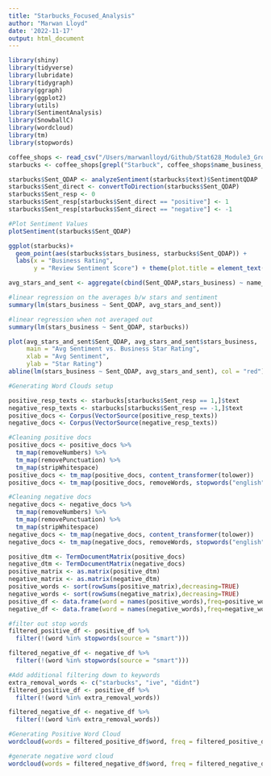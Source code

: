 ```yaml
---
title: "Starbucks_Focused_Analysis"
author: "Marwan Lloyd"
date: '2022-11-17'
output: html_document
---
```


```r
library(shiny)
library(tidyverse)
library(lubridate)
library(tidygraph)
library(ggraph)
library(ggplot2)
library(utils)
library(SentimentAnalysis)
library(SnowballC)
library(wordcloud)
library(tm)
library(stopwords)
```

```r
coffee_shops <- read_csv("/Users/marwanlloyd/Github/Stat628_Module3_Group3/best_filtered_smaller_data.csv")
starbucks <- coffee_shops[grepl("Starbuck", coffee_shops$name_business_or_review, fixed = FALSE, ignore.case = TRUE),]
```


```r
starbucks$Sent_QDAP <- analyzeSentiment(starbucks$text)$SentimentQDAP
starbucks$Sent_direct <- convertToDirection(starbucks$Sent_QDAP)
starbucks$Sent_resp <- 0
starbucks$Sent_resp[starbucks$Sent_direct == "positive"] <- 1
starbucks$Sent_resp[starbucks$Sent_direct == "negative"] <- -1
```

```r
#Plot Sentiment Values
plotSentiment(starbucks$Sent_QDAP)
```

```r
ggplot(starbucks)+
  geom_point(aes(starbucks$stars_business, starbucks$Sent_QDAP)) +
  labs(x = "Business Rating",
       y = "Review Sentiment Score") + theme(plot.title = element_text(hjust = 0.5)) + labs(title = "Review Sentiment Spread Across Ratings")
```

```r
avg_stars_and_sent <- aggregate(cbind(Sent_QDAP,stars_business) ~ name_business_or_review + address, starbucks, mean)
```

```r
#linear regression on the averages b/w stars and sentiment
summary(lm(stars_business ~ Sent_QDAP, avg_stars_and_sent))
```

```r
#linear regression when not averaged out
summary(lm(stars_business ~ Sent_QDAP, starbucks))
```

```r
plot(avg_stars_and_sent$Sent_QDAP, avg_stars_and_sent$stars_business,
     main = "Avg Sentiment vs. Business Star Rating",
     xlab = "Avg Sentiment",
     ylab = "Star Rating")
abline(lm(stars_business ~ Sent_QDAP, avg_stars_and_sent), col = "red")
```

```r
#Generating Word Clouds setup

positive_resp_texts <- starbucks[starbucks$Sent_resp == 1,]$text
negative_resp_texts <- starbucks[starbucks$Sent_resp == -1,]$text
positive_docs <- Corpus(VectorSource(positive_resp_texts))
negative_docs <- Corpus(VectorSource(negative_resp_texts))
```

```r
#Cleaning positive docs
positive_docs <- positive_docs %>%
  tm_map(removeNumbers) %>%
  tm_map(removePunctuation) %>%
  tm_map(stripWhitespace)
positive_docs <- tm_map(positive_docs, content_transformer(tolower))
positive_docs <- tm_map(positive_docs, removeWords, stopwords("english"))
```

```r
#Cleaning negative docs
negative_docs <- negative_docs %>%
  tm_map(removeNumbers) %>%
  tm_map(removePunctuation) %>%
  tm_map(stripWhitespace)
negative_docs <- tm_map(negative_docs, content_transformer(tolower))
negative_docs <- tm_map(negative_docs, removeWords, stopwords("english"))
```

```r
positive_dtm <- TermDocumentMatrix(positive_docs) 
negative_dtm <- TermDocumentMatrix(negative_docs)
positive_matrix <- as.matrix(positive_dtm)
negative_matrix <- as.matrix(negative_dtm)
positive_words <- sort(rowSums(positive_matrix),decreasing=TRUE)
negative_words <- sort(rowSums(negative_matrix),decreasing=TRUE)
positive_df <- data.frame(word = names(positive_words),freq=positive_words)
negative_df <- data.frame(word = names(negative_words),freq=negative_words)

```

```r
#filter out stop words 
filtered_positive_df <- positive_df %>% 
  filter(!(word %in% stopwords(source = "smart")))

filtered_negative_df <- negative_df %>% 
  filter(!(word %in% stopwords(source = "smart")))
```

```r
#Add additional filtering down to keywords
extra_removal_words <- c("starbucks", "ive", "didnt")
filtered_positive_df <- positive_df %>% 
  filter(!(word %in% extra_removal_words))

filtered_negative_df <- negative_df %>% 
  filter(!(word %in% extra_removal_words))
```

```r
#Generating Positive Word Cloud
wordcloud(words = filtered_positive_df$word, freq = filtered_positive_df$freq, min.freq = 1,           max.words=200, random.order=FALSE, rot.per=0.35,            colors=brewer.pal(8, "Dark2"))
```

```r
#generate negative word cloud 
wordcloud(words = filtered_negative_df$word, freq = filtered_negative_df$freq, min.freq = 1,           max.words=200, random.order=FALSE, rot.per=0.35,            colors=brewer.pal(8, "Dark2"))
```